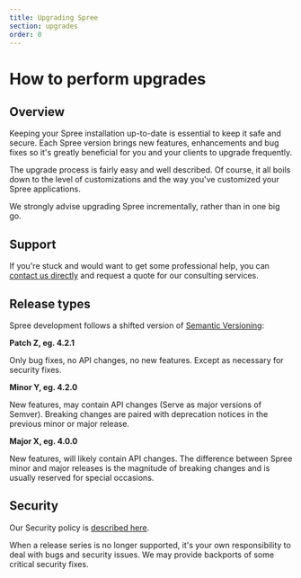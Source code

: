 ```yaml
---
title: Upgrading Spree
section: upgrades
order: 0
---
```


# How to perform upgrades

## Overview

Keeping your Spree installation up-to-date is essential to keep it safe and secure. Each Spree version brings new features, enhancements and bug fixes so it's greatly beneficial for you and your clients to upgrade frequently.

The upgrade process is fairly easy and well described. Of course, it all boils down to the level of customizations and the way you've customized your Spree applications.

We strongly advise upgrading Spree incrementally, rather than in one big go.

## Support

If you're stuck and would want to get some professional help, you can [contact us directly](https://spreecommerce.org/contact/) and request a quote for our consulting services.

## Release types

Spree development follows a shifted version of [Semantic Versioning](https://semver.org/):

**Patch Z, eg. 4.2.1**

Only bug fixes, no API changes, no new features. Except as necessary for security fixes.

**Minor Y, eg. 4.2.0**

New features, may contain API changes \(Serve as major versions of Semver\). Breaking changes are paired with deprecation notices in the previous minor or major release.

**Major X, eg. 4.0.0**

New features, will likely contain API changes. The difference between Spree minor and major releases is the magnitude of breaking changes and is usually reserved for special occasions.

## Security

Our Security policy is [described here](https://dev-docs.spreecommerce.org/security).

When a release series is no longer supported, it's your own responsibility to deal with bugs and security issues. We may provide backports of some critical security fixes.

